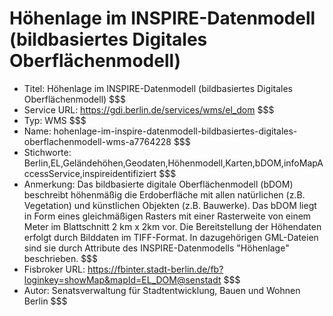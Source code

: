 # Höhenlage im INSPIRE-Datenmodell (bildbasiertes Digitales Oberflächenmodell)
- Titel: Höhenlage im INSPIRE-Datenmodell (bildbasiertes Digitales Oberflächenmodell) $$$
- Service URL: https://gdi.berlin.de/services/wms/el_dom $$$
- Typ: WMS $$$
- Name: hohenlage-im-inspire-datenmodell-bildbasiertes-digitales-oberflachenmodell-wms-a7764228 $$$
- Stichworte: Berlin,EL,Geländehöhen,Geodaten,Höhenmodell,Karten,bDOM,infoMapAccessService,inspireidentifiziert $$$
- Anmerkung: Das bildbasierte digitale Oberflächenmodell (bDOM) beschreibt höhenmäßig die Erdoberfläche mit allen natürlichen (z.B. Vegetation) und künstlichen Objekten (z.B. Bauwerke). Das bDOM liegt in Form eines gleichmäßigen Rasters mit einer Rasterweite von einem Meter im Blattschnitt 2 km x 2km vor. Die Bereitstellung der Höhendaten erfolgt durch Bilddaten im TIFF-Format. In dazugehörigen GML-Dateien sind sie durch Attribute des INSPIRE-Datenmodells "Höhenlage" beschrieben. $$$
- Fisbroker URL: https://fbinter.stadt-berlin.de/fb?loginkey=showMap&mapId=EL_DOM@senstadt $$$
- Autor: Senatsverwaltung für Stadtentwicklung, Bauen und Wohnen Berlin $$$
